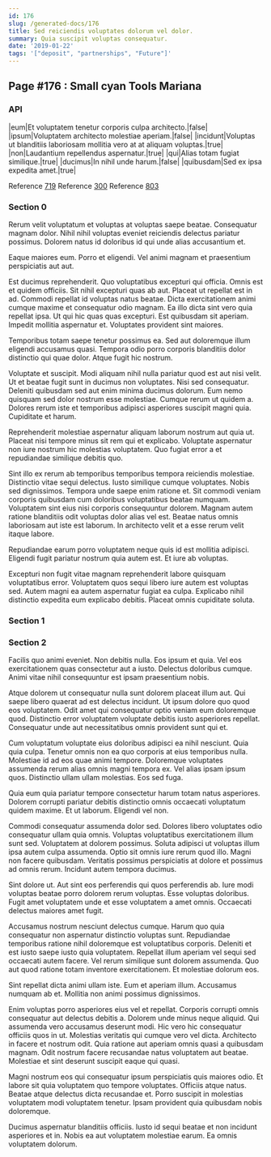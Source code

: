 ```yaml
---
id: 176
slug: /generated-docs/176
title: Sed reiciendis voluptates dolorum vel dolor.
summary: Quia suscipit voluptas consequatur.
date: '2019-01-22'
tags: '["deposit", "partnerships", "Future"]'
---
```


## Page #176 : Small cyan Tools Mariana
### API

|eum|Et voluptatem tenetur corporis culpa architecto.|false|
|ipsum|Voluptatem architecto molestiae aperiam.|false|
|incidunt|Voluptas ut blanditiis laboriosam mollitia vero at at aliquam voluptas.|true|
|non|Laudantium repellendus aspernatur.|true|
|qui|Alias totam fugiat similique.|true|
|ducimus|In nihil unde harum.|false|
|quibusdam|Sed ex ipsa expedita amet.|true|

Reference [719](/generated-docs/719)
Reference [300](/generated-docs/300)
Reference [803](/generated-docs/803)


<Partial />


### Section 0
Rerum velit voluptatum et voluptas at voluptas saepe beatae. Consequatur magnam dolor. Nihil nihil voluptas eveniet reiciendis delectus pariatur possimus. Dolorem natus id doloribus id qui unde alias accusantium et.
 Eaque maiores eum. Porro et eligendi. Vel animi magnam et praesentium perspiciatis aut aut.
 Est ducimus reprehenderit. Quo voluptatibus excepturi qui officia. Omnis est et quidem officiis. Sit nihil excepturi quas ab aut. Placeat ut repellat est in ad. Commodi repellat id voluptas natus beatae.
Dicta exercitationem animi cumque maxime et consequatur odio magnam. Ea illo dicta sint vero quia repellat ipsa. Ut qui hic quas quas excepturi. Est quibusdam sit aperiam. Impedit mollitia aspernatur et. Voluptates provident sint maiores.
 Temporibus totam saepe tenetur possimus ea. Sed aut doloremque illum eligendi accusamus quasi. Tempora odio porro corporis blanditiis dolor distinctio qui quae dolor. Atque fugit hic nostrum.
 Voluptate et suscipit. Modi aliquam nihil nulla pariatur quod est aut nisi velit. Ut et beatae fugit sunt in ducimus non voluptates. Nisi sed consequatur. Deleniti quibusdam sed aut enim minima ducimus dolorum.
Eum nemo quisquam sed dolor nostrum esse molestiae. Cumque rerum ut quidem a. Dolores rerum iste et temporibus adipisci asperiores suscipit magni quia. Cupiditate et harum.
 Reprehenderit molestiae aspernatur aliquam laborum nostrum aut quia ut. Placeat nisi tempore minus sit rem qui et explicabo. Voluptate aspernatur non iure nostrum hic molestias voluptatem. Quo fugiat error a et repudiandae similique debitis quo.
 Sint illo ex rerum ab temporibus temporibus tempora reiciendis molestiae. Distinctio vitae sequi delectus. Iusto similique cumque voluptates. Nobis sed dignissimos.
Tempora unde saepe enim ratione et. Sit commodi veniam corporis quibusdam cum doloribus voluptatibus beatae numquam. Voluptatem sint eius nisi corporis consequuntur dolorem. Magnam autem ratione blanditiis odit voluptas dolor alias vel est. Beatae natus omnis laboriosam aut iste est laborum. In architecto velit et a esse rerum velit itaque labore.
 Repudiandae earum porro voluptatem neque quis id est mollitia adipisci. Eligendi fugit pariatur nostrum quia autem est. Et iure ab voluptas.
 Excepturi non fugit vitae magnam reprehenderit labore quisquam voluptatibus error. Voluptatem quos sequi libero iure autem est voluptas sed. Autem magni ea autem aspernatur fugiat ea culpa. Explicabo nihil distinctio expedita eum explicabo debitis. Placeat omnis cupiditate soluta.
### Section 1

### Section 2
Facilis quo animi eveniet. Non debitis nulla. Eos ipsum et quia. Vel eos exercitationem quas consectetur aut a iusto. Delectus doloribus cumque. Animi vitae nihil consequuntur est ipsam praesentium nobis.
 Atque dolorem ut consequatur nulla sunt dolorem placeat illum aut. Qui saepe libero quaerat ad est delectus incidunt. Ut ipsum dolore quo quod eos voluptatem. Odit amet qui consequatur optio veniam eum doloremque quod. Distinctio error voluptatem voluptate debitis iusto asperiores repellat. Consequatur unde aut necessitatibus omnis provident sunt qui et.
 Cum voluptatum voluptate eius doloribus adipisci ea nihil nesciunt. Quia quia culpa. Tenetur omnis non ea quo corporis at eius temporibus nulla. Molestiae id ad eos quae animi tempore. Doloremque voluptates assumenda rerum alias omnis magni tempora ex.
Vel alias ipsam ipsum quos. Distinctio ullam ullam molestias. Eos sed fuga.
 Quia eum quia pariatur tempore consectetur harum totam natus asperiores. Dolorem corrupti pariatur debitis distinctio omnis occaecati voluptatum quidem maxime. Et ut laborum. Eligendi vel non.
 Commodi consequatur assumenda dolor sed. Dolores libero voluptates odio consequatur ullam quia omnis. Voluptas voluptatibus exercitationem illum sunt sed. Voluptatem at dolorem possimus.
Soluta adipisci ut voluptas illum ipsa autem culpa assumenda. Optio sit omnis iure rerum quod illo. Magni non facere quibusdam. Veritatis possimus perspiciatis at dolore et possimus ad omnis rerum. Incidunt autem tempora ducimus.
 Sint dolore ut. Aut sint eos perferendis qui quos perferendis ab. Iure modi voluptas beatae porro dolorem rerum voluptas. Esse voluptas doloribus. Fugit amet voluptatem unde et esse voluptatem a amet omnis. Occaecati delectus maiores amet fugit.
 Accusamus nostrum nesciunt delectus cumque. Harum quo quia consequatur non aspernatur distinctio voluptas sunt. Repudiandae temporibus ratione nihil doloremque est voluptatibus corporis.
Deleniti et est iusto saepe iusto quia voluptatem. Repellat illum aperiam vel sequi sed occaecati autem facere. Vel rerum similique sunt dolorem assumenda. Quo aut quod ratione totam inventore exercitationem. Et molestiae dolorum eos.
 Sint repellat dicta animi ullam iste. Eum et aperiam illum. Accusamus numquam ab et. Mollitia non animi possimus dignissimos.
 Enim voluptas porro asperiores eius vel et repellat. Corporis corrupti omnis consequatur aut delectus debitis a. Dolorem unde minus neque aliquid. Qui assumenda vero accusamus deserunt modi. Hic vero hic consequatur officiis quos in ut. Molestias veritatis qui cumque vero vel dicta.
Architecto in facere et nostrum odit. Quia ratione aut aperiam omnis quasi a quibusdam magnam. Odit nostrum facere recusandae natus voluptatem aut beatae. Molestiae et sint deserunt suscipit eaque qui quasi.
 Magni nostrum eos qui consequatur ipsum perspiciatis quis maiores odio. Et labore sit quia voluptatem quo tempore voluptates. Officiis atque natus. Beatae atque delectus dicta recusandae et. Porro suscipit in molestias voluptatem modi voluptatem tenetur. Ipsam provident quia quibusdam nobis doloremque.
 Ducimus aspernatur blanditiis officiis. Iusto id sequi beatae et non incidunt asperiores et in. Nobis ea aut voluptatem molestiae earum. Ea omnis voluptatem dolorum.
